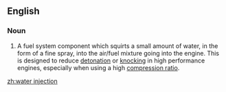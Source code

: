 ==English==
{{wikipedia}}

===Noun===
{{en-noun|-|head=[[water]] [[injection]]}}
# {{label|en|automotive}} A fuel system component which squirts a small amount of water, in the form of a fine spray, into the air/fuel mixture going into the engine. This is designed to reduce [[detonation]] or [[knocking]] in high performance engines, especially when using a high [[compression ratio]].

[[zh:water injection]]